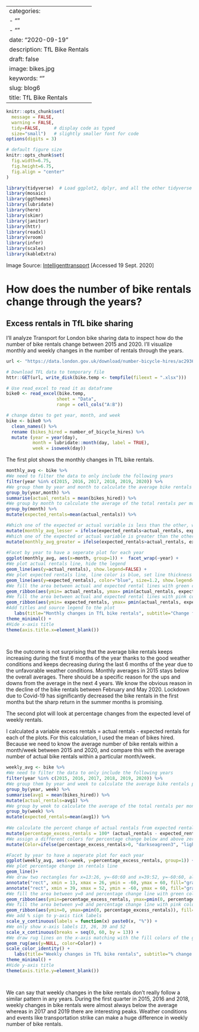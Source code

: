 
---
categories:
- ""
- ""
date: "2020-09-19"
description: TfL Bike Rentals
draft: false
image: bikes.jpg
keywords: ""
slug: blog6
title: TfL Bike Rentals
---

```r
knitr::opts_chunk$set(
  message = FALSE, 
  warning = FALSE, 
  tidy=FALSE,     # display code as typed
  size="small")   # slightly smaller font for code
options(digits = 3)

# default figure size
knitr::opts_chunk$set(
  fig.width=6.75, 
  fig.height=6.75,
  fig.align = "center"
)
```


```r
library(tidyverse)  # Load ggplot2, dplyr, and all the other tidyverse packages
library(mosaic)
library(ggthemes)
library(lubridate)
library(here)
library(skimr)
library(janitor)
library(httr)
library(readxl)
library(vroom)
library(infer)
library(scales)
library(kableExtra)
```
Image Source: [Intelligenttransport](https://www.intelligenttransport.com/transport-news/94415/tfl-and-santander-record-87-million-bike-hires-since-2010-launch/) [Accessed 19 Sept. 2020]

# How does the number of bike rentals change through the years?

## Excess rentals in TfL bike sharing

I'll analyze Transport for London bike sharing data to inspect how do the number of bike rentals change between 2015 and 2020. I'll visualize monthly and weekly changes in the number of rentals through the years.


```r
url <- "https://data.london.gov.uk/download/number-bicycle-hires/ac29363e-e0cb-47cc-a97a-e216d900a6b0/tfl-daily-cycle-hires.xlsx"

# Download TFL data to temporary file
httr::GET(url, write_disk(bike.temp <- tempfile(fileext = ".xlsx")))

# Use read_excel to read it as dataframe
bike0 <- read_excel(bike.temp,
                   sheet = "Data",
                   range = cell_cols("A:B"))

# change dates to get year, month, and week
bike <- bike0 %>% 
  clean_names() %>% 
  rename (bikes_hired = number_of_bicycle_hires) %>% 
  mutate (year = year(day),
          month = lubridate::month(day, label = TRUE),
          week = isoweek(day))
```

The first plot shows the monthly changes in TfL bike rentals.


```r

monthly_avg <- bike %>% 
#We need to filter the data to only include the following years
filter(year %in% c(2015, 2016, 2017, 2018, 2019, 2020)) %>% 
#We group them by year and month to calculate the average bike rentals per month in each year, this is the actual number of rentals in that particular month
group_by(year,month) %>% 
summarise(actual_rentals = mean(bikes_hired)) %>% 
#We group by month to calculate the average of the total rentals per month per year, this is the expected number of rentals for any year
group_by(month) %>% 
mutate(expected_rentals=mean(actual_rentals)) %>% 

#Which one of the expected or actual variable is less than the other, we store it by creating a new column
mutate(monthly_avg_lesser = ifelse(expected_rentals<actual_rentals, expected_rentals, actual_rentals)) %>% 
#Which one of the expected or actual variable is greater than the other, we store it by creating a new column
mutate(monthly_avg_greater = ifelse(expected_rentals>actual_rentals, expected_rentals, actual_rentals))  
  
#Facet by year to have a seperate plot for each year
ggplot(monthly_avg, aes(x=month, group=1)) +  facet_wrap(~year) +
#We plot actual rentals line, hide the legend
geom_line(aes(y=actual_rentals), show.legend=FALSE) + 
#We plot expected rentals line, line color is blue, set line thickness to 1.2, hide the legend  
geom_line(aes(y=expected_rentals), color="blue", size=1.2, show.legend=FALSE)  +
#We fill the area between actual and expected rental lines with green color when the actual rental is less than the expected rental 
geom_ribbon(aes(ymin= actual_rentals, ymax= pmin(actual_rentals, expected_rentals)), fill="darkseagreen3", show.legend=FALSE) +
#We fill the area between actual and expected rental lines with pink color when the expected rental is less than the actual rental 
geom_ribbon(aes(ymin= expected_rentals, ymax= pmin(actual_rentals, expected_rentals)), fill="lightpink3", show.legend=FALSE) + 
#Add titles and source legend to the plot  
   labs(title="Monthly changes in TfL bike rentals", subtitle="Change from monthly average shown in blue \nand calculated between 2015-2019", y="bike rentals", caption="Source: TfL, London Data Source") +
theme_minimal() +
#Hide x-axis title
theme(axis.title.x=element_blank())

 


```

So the outcome is not surprising that the average bike rentals keeps increasing during the first 6 months of the year thanks to the good weather conditions and keeps decreasing during the last 6 months of the year due to the unfavorable weather conditions. Monthly averages in 2015 stays below the overall averages. There should be a specific reason for the ups and downs from the average in the next 4 years. We know the obvious reason in the decline of the bike rentals between February and May 2020. Lockdown due to Covid-19 has significantly decreased the bike rentals in the first months but the sharp return in the summer months is promising.

The second plot will look at percentage changes from the expected level of weekly rentals.

I calculated a variable excess rentals = actual rentals - expected rentals for each of the plots. For this calculation, I used the mean of bikes hired. Because we need to know the average number of bike rentals within a month/week between 2015 and 2020, and compare this with the average number of actual bike rentals within a particular month/week. 


```r

weekly_avg <- bike %>% 
#We need to filter the data to only include the following years  
filter(year %in% c(2015, 2016, 2017, 2018, 2019, 2020)) %>% 
#We group them by year and week to calculate the average bike rentals per week in each year, this is the actual number of rentals in that particular week
group_by(year, week) %>% 
summarise(avg1 = mean(bikes_hired)) %>% 
mutate(actual_rentals=avg1) %>% 
#We group by week to calculate the average of the total rentals per month per year, this is the expected number of rentals for any year
group_by(week) %>% 
mutate(expected_rentals=mean(avg1)) %>% 
  
#We calculate the percent change of actual rentals from expected rentals
mutate(percentage_excess_rentals = 100* (actual_rentals - expected_rentals)/expected_rentals) %>% 
#We assign a different colors for percentage change below and above zero   
mutate(Color=ifelse(percentage_excess_rentals>0, "darkseagreen3", "lightpink3")) 

#Facet by year to have a seperate plot for each year
ggplot(weekly_avg, aes(x=week, y=percentage_excess_rentals, group=1)) + facet_wrap(~year) +
#We plot percentage change in rentals line
geom_line()+ 
#We draw two rectangles for x=13:26, y=-60:60 and x=39:52, y=-60:60, alpha defines transparency of the rectangles, we make them transparent by taking it 0.5  
annotate("rect", xmin = 13, xmax = 26, ymin = -60, ymax = 60, fill="gray82", alpha = 0.5) +
annotate("rect", xmin = 39, xmax = 52, ymin = -60, ymax = 60, fill="gray82", alpha = 0.5) +
#We fill the area between y=0 and percentage change line with green color when the percentage change is greater than zero
geom_ribbon(aes(ymin=percentage_excess_rentals, ymax=pmin(0, percentage_excess_rentals)), fill="darkseagreen3") +
#We fill the area between y=0 and percentage change line with pink color when the percentage change is less than zero  
geom_ribbon(aes(ymin=0, ymax=pmin(0, percentage_excess_rentals)), fill="lightpink3") + 
#We add % sign to y-axis tick labels  
scale_y_continuous(labels = function(x) paste0(x, "%")) +
#We only show x-axis labels 13, 26, 39 and 52 
scale_x_continuous(breaks = seq(0, 60, by = 13)) +
#We draw rug lines on the x-axis matching with the fill colors of the geom_ribbon
geom_rug(aes(y=NULL, color=Color)) +
scale_color_identity() +
   labs(title="Weekly changes in TfL bike rentals", subtitle="% change from weekly averages \ncalculated between 2015-2019", caption="Source: TfL, London Data Source") +
theme_minimal() +
#Hide y-axis title
theme(axis.title.y=element_blank())




```

We can say that weekly changes in the bike rentals don't really follow a similar pattern in any years. During the first quarter in 2015, 2016 and 2018, weekly changes in bike rentals were almost always below the average whereas in 2017 and 2019 there are interesting peaks. Weather conditions and events like transportation strike can make a huge difference in weekly number of bike rentals.



